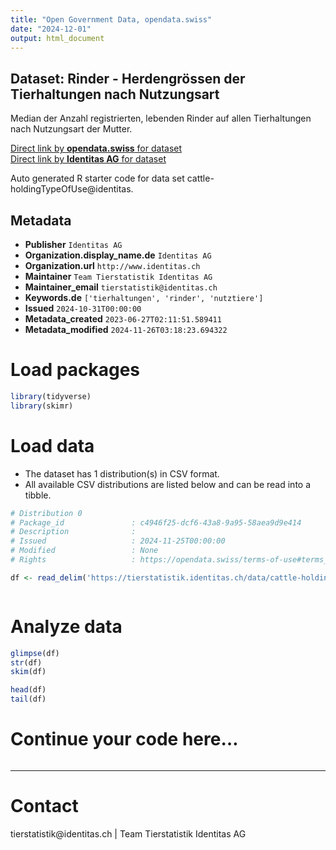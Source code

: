 ```yaml
---
title: "Open Government Data, opendata.swiss"
date: "2024-12-01"
output: html_document
---
```


## Dataset: Rinder - Herdengrössen der Tierhaltungen nach Nutzungsart

Median der Anzahl registrierten, lebenden Rinder auf allen Tierhaltungen nach Nutzungsart der Mutter.

[Direct link by **opendata.swiss** for dataset](https://opendata.swiss/de/dataset/rinder-herdengrossen-der-tierhaltungen-nach-nutzungsart)<br>
[Direct link by **Identitas AG** for dataset](https://tierstatistik.identitas.ch/)

Auto generated R starter code for data set cattle-holdingTypeOfUse@identitas.

## Metadata

- **Publisher** `Identitas AG`
- **Organization.display_name.de** `Identitas AG`
- **Organization.url** `http://www.identitas.ch`
- **Maintainer** `Team Tierstatistik Identitas AG`
- **Maintainer_email** `tierstatistik@identitas.ch`
- **Keywords.de** `['tierhaltungen', 'rinder', 'nutztiere']`
- **Issued** `2024-10-31T00:00:00`
- **Metadata_created** `2023-06-27T02:11:51.589411`
- **Metadata_modified** `2024-11-26T03:18:23.694322`


# Load packages

```r

library(tidyverse)
library(skimr)

```

# Load data

-   The dataset has 1 distribution(s) in CSV format.
-   All available CSV distributions are listed below and can be read into a tibble.

```r

# Distribution 0
# Package_id               : c4946f25-dcf6-43a8-9a95-58aea9d9e414
# Description              : 
# Issued                   : 2024-11-25T00:00:00
# Modified                 : None
# Rights                   : https://opendata.swiss/terms-of-use#terms_by

df <- read_delim('https://tierstatistik.identitas.ch/data/cattle-holdingTypeOfUse.csv')



```

# Analyze data

```r

glimpse(df)
str(df)
skim(df)

head(df)
tail(df)

```

# Continue your code here...

```r

```

------------------------------------------------------------------------

# Contact

tierstatistik@identitas.ch | Team Tierstatistik Identitas AG
